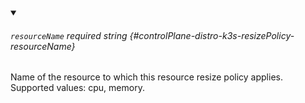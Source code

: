 
<details className="config-field" data-expandable="false" open>
<summary>

###### `resourceName` <span className="config-field-required" data-required="false">required</span> <span className="config-field-type">string</span> <span className="config-field-default"></span> <span className="config-field-enum"></span> {#controlPlane-distro-k3s-resizePolicy-resourceName}

Name of the resource to which this resource resize policy applies.
Supported values: cpu, memory.

</summary>



</details>

